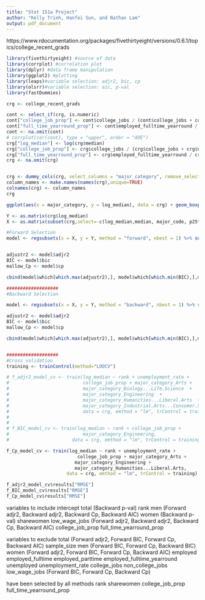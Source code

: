 ---
title: "Stat 151a Project"
author: "Kelly Trinh, Hanfei Sun, and Nathan Lam"
output: pdf_document
---

https://www.rdocumentation.org/packages/fivethirtyeight/versions/0.6.1/topics/college_recent_grads


```{r Libraries, message=FALSE, warning=FALSE}
library(fivethirtyeight) #source of data
library(corrplot) #correlation plot
library(dplyr) #data frame manipulation
library(ggplot2) #plotting
library(leaps)#variable selection: adjr2, bic, cp
library(olsrr)#variable selection: aic, p-val
library(fastDummies)
```

```{r}
crg <- college_recent_grads

cont <- select_if(crg, is.numeric)
cont["college_job_prop"] <- cont$college_jobs / (cont$college_jobs + cont$non_college_jobs)
cont["full_time_yearround_prop"] <- cont$employed_fulltime_yearround / cont$employed
cont <- na.omit(cont)
# corrplot(cor(cont), type = "upper", order = "AOE")
crg["log_median"] <- log(crg$median)
crg["college_job_prop"] <- crg$college_jobs / (crg$college_jobs + crg$non_college_jobs)
crg["full_time_yearround_prop"] <- crg$employed_fulltime_yearround / crg$employed
crg <- na.omit(crg)


crg <- dummy_cols(crg, select_columns = "major_category", remove_selected_col = TRUE,remove_first_dummy = TRUE)
column_names <- make.names(names(crg),unique=TRUE)
colnames(crg) <- column_names
crg

```

```{r}
ggplot(aes(x = major_category, y = log_median), data = crg) + geom_boxplot() + coord_flip()
```

```{r Variable Selection}


Y <- as.matrix(crg$log_median)
X <- as.matrix(subset(crg,select=-c(log_median,median, major_code, p25th, p75th, major, men)))

```

```{r}
#Forward Selection
model <- regsubsets(x = X, y = Y, method = "forward", nbest = 1) %>% summary()


adjustr2 <- model$adjr2
BIC <- model$bic
mallow_Cp <- model$cp

cbind(model$which[which.max(adjustr2),], model$which[which.min(BIC),],model$which[which.min(mallow_Cp),])

###################
#Backward Selection

model <- regsubsets(x = X, y = Y, method = "backward", nbest = 1) %>% summary()

adjustr2 <- model$adjr2
BIC <- model$bic
mallow_Cp <- model$cp

cbind(model$which[which.max(adjustr2),], model$which[which.min(BIC),],model$which[which.min(mallow_Cp),])


###################
#Cross validation
training <- trainControl(method="LOOCV")

# f_adjr2_model_cv <- train(log_median ~ rank + unemployment_rate + 
#                           college_job_prop + major_category_Arts + 
#                           major_category_Biology...Life.Science  + 
#                           major_category_Engineering  + 
#                           major_category_Humanities...Liberal.Arts  + 
#                           major_category_Industrial.Arts...Consumer.Services , 
#                           data = crg, emthod = "lm", trControl = training)
# 
# 
# f_BIC_model_cv <- train(log_median ~ rank + college_job_prop + 
#                           major_category_Engineering, 
#                       data = crg, emthod = "lm", trControl = training)

f_Cp_model_cv <- train(log_median ~ rank + unemployment_rate + 
                          college_job_prop + major_category_Arts + 
                         major_category_Engineering + 
                         major_category_Humanities...Liberal.Arts, 
                      data = crg, emthod = "lm", trControl = training)

f_adjr2_model_cv$results["RMSE"]
f_BIC_model_cv$results["RMSE"]
f_Cp_model_cv$results["RMSE"]

```



variables to include
intercept
total (Backward p-val)
rank
men (Forward adjr2, Backward adjr2, Backward Cp, Backward AIC)
women (Backward p-val)
sharewomen
low_wage_jobs (Forward adjr2, Backward adjr2, Backward Cp, Backward AIC)
college_job_prop
full_time_yearround_prop


variables to exclude
total (Forward adjr2, Forward BIC, Forward Cp, Backward AIC)
sample_size
men (Forward BIC, Forward Cp, Backward BIC)
women (Forward adjr2, Forward BIC, Forward Cp, Backward AIC)
employed
employed_fulltime
employed_parttime
employed_fulltime_yearround
unemployed
unemployment_rate
college_jobs
non_college_jobs
low_wage_jobs (Forward BIC, Forward Cp, Backward Cp)



have been selected by all methods
rank
sharewomen
college_job_prop
full_time_yearround_prop









